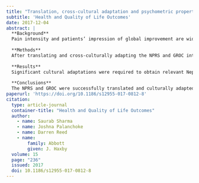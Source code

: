 ```yaml
---
title: "Translation, cross-cultural adaptation and psychometric properties of the Nepali versions of numerical pain rating scale and global rating of change"
subtitle: 'Health and Quality of Life Outcomes'
date: 2017-12-04
abstract: |
  **Background**
  Pain intensity and patients’ impression of global improvement are widely used patient-reported outcome measures (PROMs) in clinical practice and research. They are commonly assessed using the Numerical Pain Rating Scale (NPRS) and Global Rating of Change (GROC) questionnaires. The GROC is essential as an anchor for evaluating the psychometric properties of PROMs. Both of these PROMs are translated to many languages and have shown excellent psychometric properties. Their availability in Nepali would facilitate pain research and cross-cultural comparison of research findings. Therefore, the objectives of this study were to translate and cross-culturally adapt the NPRS and GROC into Nepali and to assess the psychometric properties of the Nepali version of the NPRS (NPRS-NP).
  
  **Methods**
  After translating and cross-culturally adapting the NPRS and GROC into Nepali using recommended guidelines, NPRS-NP was administered to 104 individuals with musculoskeletal pain twice. The Nepali version of the GROC (GROC-NP) was administered at the follow-up for anchor-based assessment. (1) Test-retest reliability and minimum detectable change (MDC) among the stable group, (2) construct validity (by single sample t-test within the improved group and independent sample t-test between groups), and (3) concurrent validity were assessed. Receiver operating characteristic (ROC) curves were plotted to determine the responsiveness of the NPRS-NP using the area under the curve (AUC), and minimum important changes (MIC) for small, medium and large improvements.
  
  **Results**
  Significant cultural adaptations were required to obtain relevant Nepali versions of both the NPRS and GROC. The NPRS-NP showed excellent test-retest reliability and a MDC of 1.13 points. NPRS-NP demonstrated a good construct validity by significant within-group difference in mean of NPRS score- t(63)=7.57, P<0.001 and statistically significant difference of mean score- t(98)=-4.24, P<.001 between the stable and improved groups. It demonstrated moderate concurrent correlation with the GROC-NP; r=0.43, P<0.01. Responsiveness of the NPRS-NP was shown at three levels with AUC=0.68–0.82, and MIC=1.17–1.33.
  
  **Conclusions**
  The NPRS and GROC were successfully translated and culturally adapted into Nepali. The NPRS-NP demonstrated good reliability, validity and responsiveness in assessing musculoskeletal pain intensity in a Nepali population.
paperurl: 'https://doi.org/10.1186/s12955-017-0812-8'
citation: 
  type: article-journal
  container-title: "Health and Quality of Life Outcomes"
  author:
    - name: Saurab Sharma
    - name: Joshna Palanchoke
    - name: Darren Reed
    - name:
        family: Abbott
        given: J. Haxby
  volume: 15
  page: "236"
  issued: 2017
  doi: 10.1186/s12955-017-0812-8
---
```

